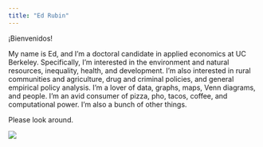 ```yaml
---
title: "Ed Rubin"
---
```


¡Bienvenidos!

My name is Ed, and I'm a doctoral candidate in applied economics at UC Berkeley. Specifically, I'm interested in the environment and natural resources, inequality, health, and development. I'm also interested in rural communities and agriculture, drug and criminal policies, and general empirical policy analysis. I'm a lover of data, graphs, maps, Venn diagrams, and people. I'm an avid consumer of pizza, pho, tacos, coffee, and computational power. I'm also a bunch of other things.

Please look around.

![](theoEdRedwoods.jpg)
